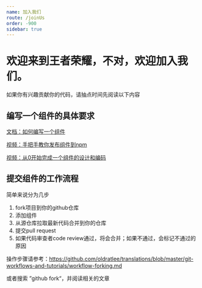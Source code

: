 ```yaml
---
name: 加入我们
route: /joinUs
order: -900
sidebar: true
---
```


# 欢迎来到王者荣耀，不对，欢迎加入我们。

如果你有兴趣贡献你的代码，请抽点时间先阅读以下内容

## 编写一个组件的具体要求
[文档：如何编写一个组件](./HowToCreateComponent)

[视频：手把手教你发布组件到npm](https://v.youku.com/v_show/id_XNDYwMTA3MjkyNA==.html)

[视频：从0开始完成一个组件的设计和编码]()

## 提交组件的工作流程

简单来说分为几步
1. fork项目到你的github仓库
1. 添加组件
1. 从源仓库拉取最新代码合并到你的仓库
1. 提交pull request
1. 如果代码审查者code review通过，将会合并；如果不通过，会标记不通过的原因


操作步骤请参考：https://github.com/oldratlee/translations/blob/master/git-workflows-and-tutorials/workflow-forking.md

或者搜索 ”github fork“，并阅读相关的文章
